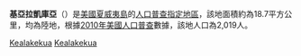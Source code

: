 {{NoteTA
|G1=USState
|T=zh-cn:凯阿拉凯夸; zh-tw:基亞拉凱庫亞;
|1=zh-cn:凯阿拉凯夸; zh-tw:基亞拉凱庫亞;
}}
{{Infobox settlement
<!-- Basic info  ---------------->
|official_name            =基亞拉凱庫亞
|other_name             =
|native_name            =  <!-- for cities whose native name is not in English -->
|nickname                 =
|settlement_type          = [[人口普查指定地區|人口普查指定地區]]
|motto                    =<!-- Images -->
<!-- images and maps  ----------->
|image_skyline            =
|imagesize                =
|image_caption            =
|image_flag               =
|flag_size              =
|image_seal               =<!-- Maps -->
|seal_size              =
|image_shield           = 
|shield_size            =
|image_blank_emblem     =
|blank_emblem_type      =
|blank_emblem_size      =
|image_map = Hawaii_County_Hawaii_Incorporated_and_Unincorporated_areas_Kealakekua_Highlighted.svg
|mapsize =
|map_caption = Location in [[Hawaii_County,_Hawaii|Hawaii County]] and the state of [[Hawaii|Hawaii]]
|image_map1               =
|mapsize1                 =
|map_caption1             =<!-- Location -->
|image_dot_map          =
|dot_mapsize            =
|dot_map_caption        =
|dot_x =  
|dot_y =
|pushpin_map            = <!-- the name of a location map as per http://en.wikipedia.org/wiki/Template:Location_map -->
|pushpin_label_position = <!-- the position of the pushpin label: left, right, top, bottom, none -->
|pushpin_map_caption    =
|pushpin_mapsize        =
<!-- Location ------------------>
|subdivision_type         = [[主权国家列表|国家]]
|subdivision_name         = [[美国|美国]]
|subdivision_type1        = [[美國州份和領地列表|州]]
|subdivision_name1 = [[夏威夷州|夏威夷州]]
|subdivision_type2        = [[夏威夷州郡級行政區列表|县]]
|subdivision_name2        = [[夏威夷縣|夏威夷縣]]
|subdivision_type3      = 
|subdivision_name3      = 
|subdivision_type4      = 
|subdivision_name4      =
<!-- Politics ----------------->
|government_footnotes     =
|government_type          =
|leader_title             =
|leader_name              =
|leader_title1            =
|leader_name1             =
|leader_title2          =
|leader_name2           =
|leader_title3          =
|leader_name3           =
|leader_title4          =
|leader_name4           =
|established_title        =
|established_date         =<!-- Area -->
|established_title2     =  <!-- Incorporated (town) -->
|established_date2      = 
|established_title3     =  <!-- Incorporated (city) -->
|established_date3      =
<!-- Area    --------------------->
|area_magnitude           =
|unit_pref                =  Imperial
|area_footnotes           =
|area_total_km2           = 19.5
|area_land_km2            = 19.5
|area_water_km2           = 0.0
|area_total_sq_mi         = 7.5
|area_land_sq_mi          = 7.5
|area_water_sq_mi         = 0.0<!-- Population -->
|area_water_percent       =
|area_urban_km2           =
|area_urban_sq_mi         =
|area_metro_km2           =
|area_metro_sq_mi         =
|area_blank1_title        =
|area_blank1_km2          =
|area_blank1_sq_mi        =
<!-- Population   ----------------------->
|population_as_of         = [[United_States_Census,_2010|2010]]
|population_footnotes     =
|population_note                =
|population_total         = 2019
|population_density_km2   = 103.5
|population_density_sq_mi = 269.2<!-- General information -->
|population_metro               =
|population_density_metro_km2   =
|population_density_metro_sq_mi =
|population_urban               =
|population_density_urban_km2   =
|population_density_urban_sq_mi =
|population_blank1_title        =
|population_blank1              =
|population_density_blank1_km2 =   
|population_density_blank1_sq_mi =
<!-- General information  --------------->
|timezone                 = [[夏威夷－阿留申時區|夏威夷－阿留申]]
|utc_offset               = -10
|timezone_DST             =
|utc_offset_DST           =
|coordinates_display      = inline,title
|coordinates_type         = region:US_type:city
|latd = 19 
|latm = 31 
|lats = 35 
|latNS = N
|longd = 155 
|longm = 55 
|longs = 22 
|longEW = W<!-- Area/postal codes & others -->
|elevation_footnotes      =
|elevation_m              = 435
|elevation_ft             = 1427
<!-- Area/postal codes & others -------->
|postal_code_type         = [[美國郵區編號|美國郵區編號]]
|postal_code              = 96750
|area_code                = {{tsl|en|Area code 808||808}}
|blank_name               = [[聯邦資訊處理標準|聯邦資訊處理標準]]
|blank_info               = 15-33950
|blank1_name              = [[地名信息系统|GNIS]] feature ID
|blank1_info              = 0360942
|website                  =
|footnotes                =
}} 
'''基亞拉凱庫亞'''（{{Lang-en|'''Kealakekua'''}}）是[[美國|美國]][[夏威夷島|夏威夷島]]的[[人口普查指定地區|人口普查指定地區]]，該地面積約為18.7平方公里，均為陸地，根據[[2010年美國人口普查|2010年美國人口普查]]數據，該地人口為2,019人。

{{夏威夷縣 (夏威夷州)}}

[[Category:夏威夷州普查规定居民点|Kealakekua]]
[[Category:夏威夷島|Kealakekua]]